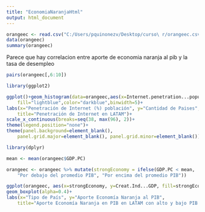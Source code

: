 ```yaml
---
title: "EconomiaNaranjaHtml"
output: html_document
---
```


```r

orangeec <- read.csv("C:/Users/pquinonezv/Desktop/curso\ r/orangeec.csv")
data(orangeec)
summary(orangeec)

```

Parece que hay correlacion entre aporte de economia naranja al pib y la tasa de desempleo
```r

pairs(orangeec[,6:10])
```
```r
library(ggplot2)
```
```r
ggplot()+geom_histogram(data=orangeec,aes(x=Internet.penetration...population),
    fill="lightblue",color="darkblue",binwidth=5)+
labs(x="Penetración de Internet (%) población", y="Cantidad de Paises", 
    title="Penetración de Internet en LATAM")+
scale_x_continuous(breaks=seq(38, max(96), 2))+
theme(legend.position="none")+
theme(panel.background=element_blank(), 
    panel.grid.major=element_blank(), panel.grid.minor=element_blank())
```
```r
library(dplyr)
```
```r
mean <- mean(orangeec$GDP.PC)
```
```r
orangeec <- orangeec %>% mutate(strongEconomy = ifelse(GDP.PC < mean, 
    "Por debajo del promedio PIB", "Por encima del promedio PIB"))
```
```r
ggplot(orangeec, aes(x=strongEconomy, y=Creat.Ind...GDP, fill=strongEconomy))+
geom_boxplot(alpha=0.4)+
labs(x="Tipo de País", y="Aporte Economía Naranja al PIB", 
    title="Aporte Economía Naranja en PIB en LATAM con alto y bajo PIB per cápita")
```
